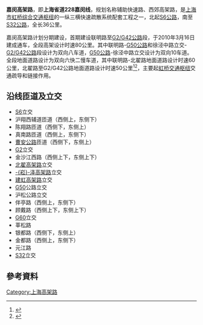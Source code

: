 {{中国省道信息框
|省=上海
|省道编号=228
|image=201706 Jiading-Minhang over Suzhou Creek.jpg
|map=Shanghai Jiamin Elevated Road map.svg
|起点=[[嘉定区|嘉定区]][[马陆镇|马陆镇]][[沪翔高速公路|S6公路]]枢纽
|终点=[[闵行区|闵行区]][[马桥镇_(上海市)|马桥镇]][[浦东机场高速公路|S32公路]]立交
|规划总长度=36
|最近通车日期=2018年
}}
'''嘉闵高架路'''，即'''上海省道228嘉闵线'''，规划名称辅助快速路、西郊高架路，是[[上海市|上海市]][[虹桥综合交通枢纽|虹桥综合交通枢纽]]的一纵三横快速疏散系统配套工程之一，北起[[沪翔高速公路|S6公路]]，南至[[浦东机场高速公路|S32公路]]，全长36公里。

嘉闵高架路计划分期建设，首期建设联明路至[[沪宁高速公路|G2/G42公路]]段，于2010年3月16日建成通车，全段高架设计时速80公里。其中联明路-[[沪青平高速公路|G50公路]]和徐泾中路立交-[[沪宁高速公路|G2/G42公路]]段设计为双向八车道，[[沪青平高速公路|G50公路]]-徐泾中路立交设计为双向10车道。全段地面道路设计为双向六快二慢车道，其中联明路-北翟路地面道路设计时速60公里，北翟路至G2/G42公路地面道路设计时速50公里<ref>{{cite web| title =辅助快速路（联明路～北翟路）工程环境影响报告书简本| publisher =上海环境热线| date =2007-02-07| url =http://www.envir.gov.cn/eia/2007/0207/20070207001.pdf| accessdate =| language =zh| deadurl =yes| archiveurl =https://web.archive.org/web/20070317232010/http://www.envir.gov.cn/eia/2007/0207/20070207001.pdf| archivedate =2007-03-17}}</ref><ref>{{cite web| title =嘉闵高架路（北翟路～A11公路）工程环境影响报告书简本| publisher =上海环境热线| date =2008-06-10| url =http://www.envir.gov.cn/info/2008/200806102.pdf| accessdate =| language =zh| deadurl =yes| archiveurl =https://web.archive.org/web/20090529204142/http://www.envir.gov.cn/info/2008/200806102.pdf| archivedate =2009-05-29}}</ref>，主要起[[虹桥交通枢纽|虹桥交通枢纽]]交通疏导和链接作用。

==沿线匝道及立交==
*[[沪翔高速公路|S6]]立交
*沪翔西辅道匝道（西侧上，东侧下）
*陈翔路匝道（西侧下，东侧上）
*真南路匝道（西侧上，东侧下）
*[[312国道|曹安公路]]匝道（西侧下，东侧上）
*[[京沪高速公路|G2]]立交
*金沙江西路（西侧上下，东侧上下）
*[[北翟高架路|北翟高架路]]立交
*[[上海崧泽高架路|-{崧}-泽高架路]]立交
*[[建虹高架路|建虹高架路]]立交
*[[沪渝高速公路|G50]]公路立交
*沪松公路立交
*伴亭路（西侧上，东侧下）
*顾戴路（西侧上下，东侧上下）
*[[沪昆高速公路|G60]]立交
*莘松路
*银都路（西侧下，东侧上）
*金都路（西侧上，东侧下）
*元江路
*[[申嘉湖高速公路|S32]]立交

== 參考資料 ==
<div class="references-small">
<references />
</div>

{{上海城市快速道路}}
{{虹桥综合交通枢纽}}
{{上海省道}}

[[Category:上海高架路|Category:上海高架路]]